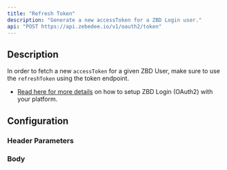 ```yaml
---
title: "Refresh Token"
description: "Generate a new accessToken for a ZBD Login user."
api: "POST https://api.zebedee.io/v1/oauth2/token"
---
```


## Description

In order to fetch a new `accessToken` for a given ZBD User, make sure to use the `refreshToken` using the token endpoint.

- [Read here for more details](/docs/zbd-login/introduction) on how to setup ZBD Login (OAuth2) with your platform.

## Configuration

### Header Parameters

<ParamField required header="Content-Type" default="application/json" type="application/json" />

### Body

<ParamField required body="client_id" type="string" />
<ParamField required body="client_secret" type="string" />
<ParamField required body="grant_type" type="string" />
<ParamField required body="redirect_uri" type="string" />
<ParamField required body="refresh_token" type="string" />

<CodeGroup />
